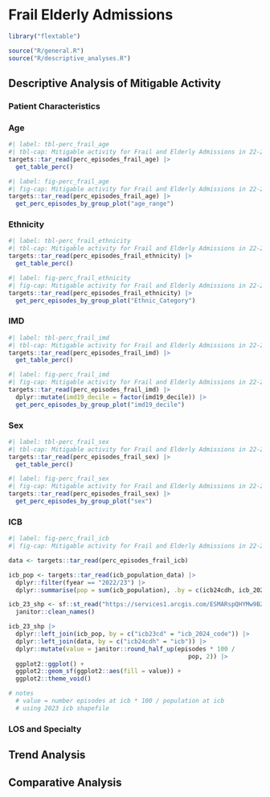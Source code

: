 # Frail Elderly Admissions

```r
library("flextable")

source("R/general.R")
source("R/descriptive_analyses.R")
```

## Descriptive Analysis of Mitigable Activity

### Patient Characteristics

::: panel-tabset

### Age

```r
#| label: tbl-perc_frail_age
#| tbl-cap: Mitigable activity for Frail and Elderly Admissions in 22-23 by age.
targets::tar_read(perc_episodes_frail_age) |>
  get_table_perc() 
```

```r
#| label: fig-perc_frail_age
#| fig-cap: Mitigable activity for Frail and Elderly Admissions in 22-23 by age.
targets::tar_read(perc_episodes_frail_age) |>
  get_perc_episodes_by_group_plot("age_range")
```

### Ethnicity

```r
#| label: tbl-perc_frail_ethnicity
#| tbl-cap: Mitigable activity for Frail and Elderly Admissions in 22-23 by ethnic category.
targets::tar_read(perc_episodes_frail_ethnicity) |>
  get_table_perc() 
```

```r
#| label: fig-perc_frail_ethnicity
#| fig-cap: Mitigable activity for Frail and Elderly Admissions in 22-23 by ethnic category.
targets::tar_read(perc_episodes_frail_ethnicity) |>
  get_perc_episodes_by_group_plot("Ethnic_Category")
```

### IMD

```r
#| label: tbl-perc_frail_imd
#| tbl-cap: Mitigable activity for Frail and Elderly Admissions in 22-23 by IMD decile.
targets::tar_read(perc_episodes_frail_imd) |>
  get_table_perc() 
```

```r
#| label: fig-perc_frail_imd
#| fig-cap: Mitigable activity for Frail and Elderly Admissions in 22-23 by IMD decile.
targets::tar_read(perc_episodes_frail_imd) |>
  dplyr::mutate(imd19_decile = factor(imd19_decile)) |>
  get_perc_episodes_by_group_plot("imd19_decile")
```

### Sex

```r
#| label: tbl-perc_frail_sex
#| tbl-cap: Mitigable activity for Frail and Elderly Admissions in 22-23 by sex.
targets::tar_read(perc_episodes_frail_sex) |>
  get_table_perc() 
```

```r
#| label: fig-perc_frail_sex
#| fig-cap: Mitigable activity for Frail and Elderly Admissions in 22-23 by sex.
targets::tar_read(perc_episodes_frail_sex) |>
  get_perc_episodes_by_group_plot("sex")
```

:::

### ICB

```r
#| label: fig-perc_frail_icb
#| fig-cap: Mitigable activity for Frail and Elderly Admissions in 22-23 by icb.

data <- targets::tar_read(perc_episodes_frail_icb)

icb_pop <- targets::tar_read(icb_population_data) |>
  dplyr::filter(fyear == "2022/23") |>
  dplyr::summarise(pop = sum(icb_population), .by = c(icb24cdh, icb_2024_code))

icb_23_shp <- sf::st_read("https://services1.arcgis.com/ESMARspQHYMw9BZ9/arcgis/rest/services/Integrated_Care_Boards_April_2023_EN_BGC/FeatureServer/0/query?outFields=*&where=1%3D1&f=geojson") |>
  janitor::clean_names()

icb_23_shp |>
  dplyr::left_join(icb_pop, by = c("icb23cd" = "icb_2024_code")) |>
  dplyr::left_join(data, by = c("icb24cdh" = "icb")) |>
  dplyr::mutate(value = janitor::round_half_up(episodes * 100 /
                                                  pop, 2)) |>
  ggplot2::ggplot() +
  ggplot2::geom_sf(ggplot2::aes(fill = value)) +
  ggplot2::theme_void()

# notes
  # value = number episodes at icb * 100 / population at icb
  # using 2023 icb shapefile
```

### LOS and Specialty

## Trend Analysis

## Comparative Analysis



